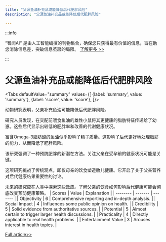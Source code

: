 ```yaml
---
title: "父源鱼油补充品或能降低后代肥胖风险"
description: "父源鱼油补充品或能降低后代肥胖风险"

---
```



:::info

“智闻AI“ 是由人工智能编撰的刊物集合，确保您只获得最有价值的信息，旨在助您消除信息差，突破信息茧房的局限。  [了解更多 >>](/)

:::

# 父源鱼油补充品或能降低后代肥胖风险


<Tabs
	defaultValue="summary"
	values={[
	{label: 'summary', value: 'summary'},
	{label: 'score', value: 'score'},
]}>
<TabItem value="summary">


动物研究表明，父亲补充鱼油可能降低后代肥胖风险。

研究人员发现，在交配前喂食鱼油的雄性小鼠将其更健康的脂肪特征传递给了幼崽。这些后代显示出较低的肥胖率和改善的代谢健康状况。

富含Omega-3脂肪酸的鱼油似乎影响了精子质量。这影响了后代更好地处理脂肪的能力，从而降低了肥胖风险。

该研究强调了一种预防肥胖的新潜在方法。关注父亲在受孕前的健康状况可能是关键。

这项研究挑战了传统观点，即仅母亲的饮食塑造胎儿健康。它开启了关于父亲营养对后代健康结果重要性的讨论。

未来的研究应在人类中探索这些效应。了解父亲的饮食如何影响后代健康可能会彻底改变预防健康策略。
</TabItem>
<TabItem value="score">
	| Scores     | Value   | Explanation |
	| -------- | ------- | ------- |
	| Objectivity  | 6    | Comprehensive reporting and in-depth analysis.    |
	| Social Impact | 4     | Influences some public opinion on health.    |
	| Credibility    | 5    | Solid evidence from authoritative sources.    |
	| Potential    | 5    | Almost certain to trigger larger health discussions.    |
	| Practicality    | 4    | Directly applicable to real health problems.    |
	| Entertainment Value    | 3    | Arouses interest in health topics.    |
</TabItem>
</Tabs>

[Full article>>](https://medicalxpress.com/news/2024-06-animal-paternal-fish-oil-supplement.html)

